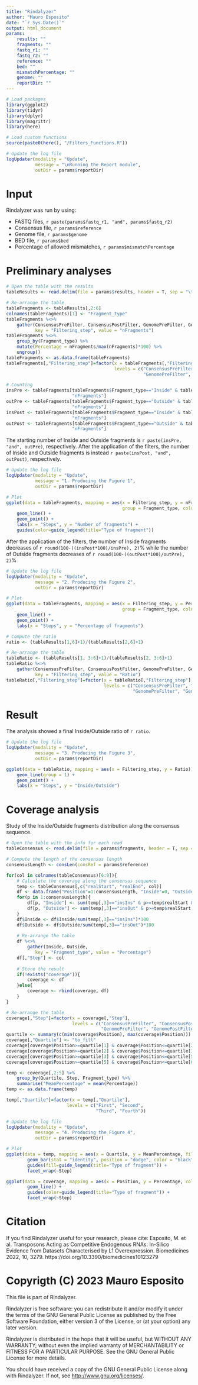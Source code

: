 ```yaml
---
title: "Rindalyzer"
author: "Mauro Esposito"
date: "`r Sys.Date()`"
output: html_document
params:
    results: ""
    fragments: ""
    fastq_r1: ""
    fastq_r2: ""
    reference: ""
    bed: ""
    mismatchPercentage: ""
    genome: ""
    reportDir: ""
---
```


```r
# Load packages
library(ggplot2)
library(tidyr)
library(dplyr)
library(magrittr)
library(here)

# Load custom functions
source(paste0(here(), "/Filters_Functions.R"))

# Update the log file
logUpdater(modality = "Update", 
           message = "\nRunning the Report module", 
           outDir = params$reportDir)
```

# Input

Rindalyzer was run by using:

-   FASTQ files, `r paste(params$fastq_r1, "and", params$fastq_r2)`
-   Consensus file, `r params$reference`
-   Genome file, `r params$genome`
-   BED file, `r params$bed`
-   Percentage of allowed mismatches, `r params$mismatchPercentage`

# Preliminary analyses

```r
# Open the table with the results
tableResults <- read.delim(file = params$results, header = T, sep = "\t", stringsAsFactors = F)

# Re-arrange the table
tableFragments <- tableResults[,2:6]
colnames(tableFragments)[1] <- "Fragment_type"
tableFragments %<>%
    gather(ConsensusPreFilter, ConsensusPostFilter, GenomePreFilter, GenomePostFilter, 
           key = "Filtering_step", value = "nFragments")
tableFragments %<>%
    group_by(Fragment_type) %>%
    mutate(Percentage = nFragments/max(nFragments)*100) %>%
    ungroup()
tableFragments <- as.data.frame(tableFragments)
tableFragments[,"Filtering_step"]=factor(x = tableFragments[,"Filtering_step"], 
                                         levels = c("ConsensusPreFilter", "ConsensusPostFilter", 
                                                    "GenomePreFilter", "GenomePostFilter"))

# Counting
insPre <- tableFragments[tableFragments$Fragment_type=="Inside" & tableFragments$Filtering_step=="ConsensusPreFilter",
                         "nFragments"]
outPre <- tableFragments[tableFragments$Fragment_type=="Outside" & tableFragments$Filtering_step=="ConsensusPreFilter",
                         "nFragments"]
insPost <- tableFragments[tableFragments$Fragment_type=="Inside" & tableFragments$Filtering_step=="GenomePostFilter",
                         "nFragments"]
outPost <- tableFragments[tableFragments$Fragment_type=="Outside" & tableFragments$Filtering_step=="GenomePostFilter",
                         "nFragments"]
```

The starting number of Inside and Outside fragments is `r paste(insPre, "and", outPre)`, respectively. After the application of the filters, the number of Inside and Outside fragments is instead `r paste(insPost, "and", outPost)`, respectively.

```r
# Update the log file
logUpdater(modality = "Update", 
           message = "1. Producing the Figure 1", 
           outDir = params$reportDir)

# Plot
ggplot(data = tableFragments, mapping = aes(x = Filtering_step, y = nFragments, 
                                            group = Fragment_type, color = Fragment_type)) +
    geom_line() +
    geom_point() +
    labs(x = "Steps", y = "Number of fragments") +
    guides(color=guide_legend(title="Type of fragment"))
```

After the application of the filters, the number of Inside fragments decreases of `r round(100-((insPost*100)/insPre), 2)`% while the number of Outside fragments decreases of `r round(100-((outPost*100)/outPre), 2)`%

```r
# Update the log file
logUpdater(modality = "Update", 
           message = "2. Producing the Figure 2", 
           outDir = params$reportDir)

# Plot
ggplot(data = tableFragments, mapping = aes(x = Filtering_step, y = Percentage, 
                                            group = Fragment_type, color = Fragment_type)) +
    geom_line() +
    geom_point() +
    labs(x = "Steps", y = "Percentage of fragments")
```

```r
# Compute the ratio
ratio <- (tableResults[1,6]+1)/(tableResults[2,6]+1)

# Re-arrange the table
tableRatio <- (tableResults[1, 3:6]+1)/(tableResults[2, 3:6]+1)
tableRatio %<>%
    gather(ConsensusPreFilter, ConsensusPostFilter, GenomePreFilter, GenomePostFilter, 
           key = "Filtering_step", value = "Ratio")
tableRatio[,"Filtering_step"]=factor(x = tableRatio[,"Filtering_step"], 
                                     levels = c("ConsensusPreFilter", "ConsensusPostFilter", 
                                                "GenomePreFilter", "GenomePostFilter"))
```

# Result

The analysis showed a final Inside/Outside ratio of `r ratio`.

```r
# Update the log file
logUpdater(modality = "Update", 
           message = "3. Producing the Figure 3", 
           outDir = params$reportDir)

ggplot(data = tableRatio, mapping = aes(x = Filtering_step, y = Ratio)) +
    geom_line(group = 1) +
    geom_point() +
    labs(x = "Steps", y = "Inside/Outside")
```

# Coverage analysis

Study of the Inside/Outside fragments distribution along the consensus sequence.

```r
# Open the table with the info for each read
tableConsensus <- read.delim(file = params$fragments, header = T, sep = "\t", stringsAsFactors = F)

# Compute the length of the consensus length
consensusLength <- consLen(consRef = params$reference)

for(col in colnames(tableConsensus)[6:9]){
    # Calculate the coverage along the consensus sequence
    temp <- tableConsensus[,c("realStart", "realEnd", col)]
    df <- data.frame("Position"=1:consensusLength, "Inside"=0, "Outside"=0)
    for(p in 1:consensusLength){
        df[p, "Inside"] <- sum(temp[,3]=="insIns" & p>=temp$realStart & p<=temp$realEnd)
        df[p, "Outside"] <- sum(temp[,3]=="insOut" & p>=temp$realStart & p<=temp$realEnd)
    }
    df$Inside <- df$Inside/sum(temp[,3]=="insIns")*100
    df$Outside <- df$Outside/sum(temp[,3]=="insOut")*100
    
    # Re-arrange the table
    df %<>%
        gather(Inside, Outside, 
           key = "Fragment_type", value = "Percentage")
    df[,"Step"] <- col
    
    # Store the result
    if(!exists("coverage")){
        coverage <- df
    }else{
        coverage <- rbind(coverage, df)
    }
}

# Re-arrange the table
coverage[,"Step"]=factor(x = coverage[,"Step"], 
                         levels = c("ConsensusPreFilter", "ConsensusPostFilter", 
                                    "GenomePreFilter", "GenomePostFilter"))
quartile <- summary(c(min(coverage$Position), max(coverage$Position)))
coverage[,"Quartile"] <- "to_fill"
coverage[coverage$Position>=quartile[1] & coverage$Position<=quartile[2], "Quartile"] <- "First"
coverage[coverage$Position>=quartile[2] & coverage$Position<=quartile[3], "Quartile"] <- "Second"
coverage[coverage$Position>=quartile[3] & coverage$Position<=quartile[5], "Quartile"] <- "Third"
coverage[coverage$Position>=quartile[5] & coverage$Position<=quartile[6], "Quartile"] <- "Fourth"

temp <- coverage[,2:5] %>%
    group_by(Quartile, Step, Fragment_type) %>%
    summarise("MeanPercentage" = mean(Percentage))
temp <- as.data.frame(temp)

temp[,"Quartile"]=factor(x = temp[,"Quartile"], 
                       levels = c("First", "Second", 
                                  "Third", "Fourth"))

# Update the log file
logUpdater(modality = "Update", 
           message = "4. Producing the Figure 4", 
           outDir = params$reportDir)

# Plot
ggplot(data = temp, mapping = aes(x = Quartile, y = MeanPercentage, fill = Fragment_type)) +
        geom_bar(stat = "identity", position = "dodge", color = "black") +
        guides(fill=guide_legend(title="Type of fragment")) +
        facet_wrap(~Step)

ggplot(data = coverage, mapping = aes(x = Position, y = Percentage, color = Fragment_type)) +
        geom_line() +
        guides(color=guide_legend(title="Type of fragment")) +
        facet_wrap(~Step)
```

# Citation

If you find Rindalyzer useful for your research, please cite:
Esposito, M. et al. Transposons Acting as Competitive Endogenous RNAs: In-Silico Evidence from Datasets Characterised by L1 Overexpression. Biomedicines 2022, 10, 3279. https://doi.org/10.3390/biomedicines10123279

# Copyrigth (C) 2023 Mauro Esposito

This file is part of Rindalyzer.

Rindalyzer is free software: you can redistribute it and/or modify
it under the terms of the GNU General Public License as published by
the Free Software Foundation, either version 3 of the License, or
(at your option) any later version.

Rindalyzer is distributed in the hope that it will be useful,
but WITHOUT ANY WARRANTY; without even the implied warranty of
MERCHANTABILITY or FITNESS FOR A PARTICULAR PURPOSE. See the
GNU General Public License for more details.

You should have received a copy of the GNU General Public License
along with Rindalyzer.  If not, see <http://www.gnu.org/licenses/>.